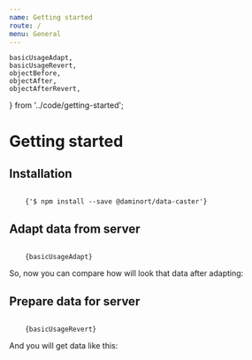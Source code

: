 ```yaml
---
name: Getting started
route: /
menu: General
---
```


    basicUsageAdapt,
    basicUsageRevert,
    objectBefore,
    objectAfter,
    objectAfterRevert,
} from '../code/getting-started';

# Getting started

## Installation

<Code language="bash">
    {'$ npm install --save @daminort/data-caster'}
</Code>

## Adapt data from server

<Code>
    {basicUsageAdapt}
</Code>

So, now you can compare how will look that data after adapting:

<Comparison
    before={objectBefore}
    after={objectAfter}
/>

## Prepare data for server

<Code>
    {basicUsageRevert}
</Code>

And you will get data like this:

<Comparison
    before={objectAfter}
    after={objectAfterRevert}
/>
